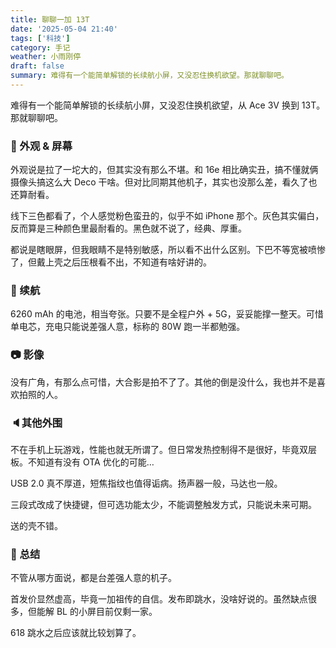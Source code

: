 ```yaml
---
title: 聊聊一加 13T
date: '2025-05-04 21:40'
tags: ['科技']
category: 手记
weather: 小雨刚停
draft: false
summary: 难得有一个能简单解锁的长续航小屏，又没忍住换机欲望。那就聊聊吧。
---
```


难得有一个能简单解锁的长续航小屏，又没忍住换机欲望，从 Ace 3V 换到 13T。那就聊聊吧。

<Gallery>
  <SimpleImage className="max-h-96!" alt="#海报" src="https://s2.loli.net/2025/05/04/6sy54CgHhMKv3S1.png"/>
  <SimpleImage className="max-h-96!" alt="#怪诶" src="https://s2.loli.net/2025/05/05/9ro1RHxnXhlf8ea.jpg"/>
</Gallery>

### 📱 外观 & 屏幕

外观说是拉了一坨大的，但其实没有那么不堪。和 16e 相比确实丑，搞不懂就俩摄像头搞这么大 Deco 干啥。但对比同期其他机子，其实也没那么差，看久了也还算耐看。

线下三色都看了，个人感觉粉色蛮丑的，似乎不如 iPhone 那个。灰色其实偏白，反而算是三种颜色里最耐看的。黑色就不说了，经典、厚重。

都说是瞎眼屏，但我眼睛不是特别敏感，所以看不出什么区别。下巴不等宽被喷惨了，但戴上壳之后压根看不出，不知道有啥好讲的。

### 🔋 续航

6260 mAh 的电池，相当夸张。只要不是全程户外 + 5G，妥妥能撑一整天。可惜单电芯，充电只能说差强人意，标称的 80W 跑一半都勉强。

### 📷 影像

没有广角，有那么点可惜，大合影是拍不了了。其他的倒是没什么，我也并不是喜欢拍照的人。

### 🔈其他外围

不在手机上玩游戏，性能也就无所谓了。但日常发热控制得不是很好，毕竟双层板。不知道有没有 OTA 优化的可能…

USB 2.0 真不厚道，短焦指纹也值得诟病。扬声器一般，马达也一般。

三段式改成了快捷键，但可选功能太少，不能调整触发方式，只能说未来可期。

送的壳不错。

### 📜 总结

不管从哪方面说，都是台差强人意的机子。

首发价显然虚高，毕竟一加祖传的自信。发布即跳水，没啥好说的。虽然缺点很多，但能解 BL 的小屏目前仅剩一家。

618 跳水之后应该就比较划算了。